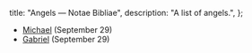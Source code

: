   title: "Angels — Notae Bibliae",
  description: "A list of angels.",
};

<Initial text="Angels" />

- [Michael](/people/saints/angels/michael) (September 29)
- [Gabriel](/people/saints/angels/gabriel) (September 29)
